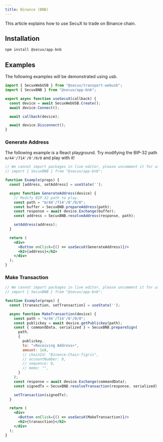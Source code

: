 ```yaml
---
title: Binance (BNB)
---
```


This article explains how to use SecuX to trade on Binance chain.

## Installation
```bash npm
npm install @secux/app-bnb
```

## Examples
The following examples will be demonstrated using usb.
```jsx
import { SecuxWebUSB } from "@secux/transport-webusb";
import { SecuxBNB } from "@secux/app-bnb";

export async function useSecuX(callback) {
  const device = await SecuxWebUSB.Create();
  await device.Connect();

  await callback(device);

  await device.Disconnect();
}
```


### Generate Address
The following example is a React playground. Try modifying the BIP-32 path `m/44'/714'/0'/0/0` and play with it!
```jsx live
// We cannot import packages in live editor, please uncomment it for use.
// import { SecuxBNB } from "@secux/app-bnb";

function Example(props) {
  const [address, setAddress] = useState('');

  async function GenerateAddress(device) {
    // Modify BIP-32 path to play.
    const path = "m/44'/714'/0'/0/0";
    const buffer = SecuxBNB.prepareAddress(path);
    const response = await device.Exchange(buffer);
    const address = SecuxBNB.resolveAddress(response, path);

    setAddress(address);
  }

  return (
    <div>
      <Button onClick={() => useSecuX(GenerateAddress)}/>
      <h2>{address}</h2>
    </div>
  );
}
```

### Make Transaction
```jsx live
// We cannot import packages in live editor, please uncomment it for use.
// import { SecuxBNB } from "@secux/app-bnb";

function Example(props) {
  const [tranasction, setTransaction] = useState('');

  async function MakeTransaction(device) {
    const path = "m/44'/714'/0'/0/0";
    const publickey = await device.getPublickey(path);
    const { commandData, serialized } = SecuxBNB.prepareSign(
      path,
      {
        publickey,
        to: "<Receiving Address>",
        amount: 1e8,
        // chainId: "Binance-Chain-Tigris",
        // accountNumber: 0,
        // sequence: 0,
        // memo: "",
      }
    );
    const response = await device.Exchange(commandData);
    const signedTx = SecuxBNB.resolveTransaction(response, serialized);

    setTransaction(signedTx);
  }

  return (
    <div>
      <Button onClick={() => useSecuX(MakeTransaction)}/>
      <h2>{tranasction}</h2>
    </div>
  );
}
```
